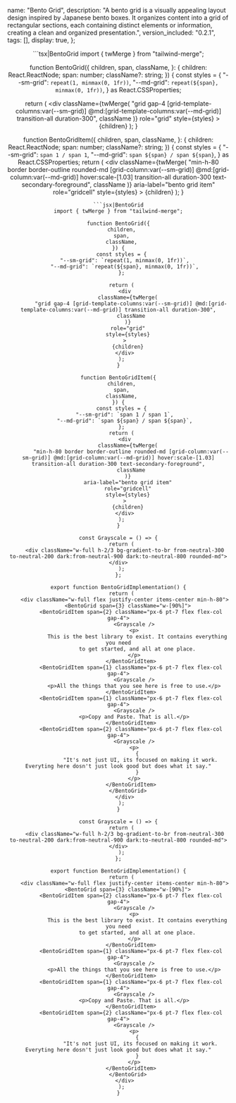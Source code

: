 
  name: "Bento Grid",
  description: "A bento grid is a visually appealing layout design inspired by Japanese bento boxes. It organizes content into a grid of rectangular sections, each containing distinct elements or information, creating a clean and organized presentation.",
  version_included: "0.2.1",
  tags: [],
  display: true,
};

<Wrapper>

<ImportsWrapper> 


</ImportsWrapper>

<Header />

<Preview> 
<Display>
  <BentoGridImplementation /> 
</Display>
</Preview>

<Implementation>
<TechnologyUsed technologies={[ "tailwind-css" , "twMerge" ]}/>



<CodeBlock>
```tsx|BentoGrid
import { twMerge } from "tailwind-merge";

function BentoGrid({
  children,
  span,
  className,
}: {
  children: React.ReactNode;
  span: number;
  className?: string;
}) {
  const styles = {
    "--sm-grid": `repeat(1, minmax(0, 1fr))`,
    "--md-grid": `repeat(${span}, minmax(0, 1fr))`,
  } as React.CSSProperties;

  return (
    <div
      className={twMerge(
        "grid gap-4 [grid-template-columns:var(--sm-grid)] @md:[grid-template-columns:var(--md-grid)] transition-all duration-300",
        className
      )}
      role="grid"
      style={styles}
    >
      {children}
    </div>
  );
}

function BentoGridItem({
  children,
  span,
  className,
}: {
  children: React.ReactNode;
  span: number;
  className?: string;
}) {
  const styles = {
    "--sm-grid": `span 1 / span 1`,
    "--md-grid": `span ${span} / span ${span}`,
  } as React.CSSProperties;
  return (
    <div
      className={twMerge(
        "min-h-80 border border-outline rounded-md [grid-column:var(--sm-grid)] @md:[grid-column:var(--md-grid)] hover:scale-[1.03] transition-all duration-300 text-secondary-foreground",
        className
      )}
      aria-label="bento grid item"
      role="gridcell"
      style={styles}
    >
      {children}
    </div>
  );
}
```
```jsx|BentoGrid
import { twMerge } from "tailwind-merge";

function BentoGrid({
  children,
  span,
  className,
}) {
  const styles = {
    "--sm-grid": `repeat(1, minmax(0, 1fr))`,
    "--md-grid": `repeat(${span}, minmax(0, 1fr))`,
  };

  return (
    <div
      className={twMerge(
        "grid gap-4 [grid-template-columns:var(--sm-grid)] @md:[grid-template-columns:var(--md-grid)] transition-all duration-300",
        className
      )}
      role="grid"
      style={styles}
    >
      {children}
    </div>
  );
}

function BentoGridItem({
  children,
  span,
  className,
}) {
  const styles = {
    "--sm-grid": `span 1 / span 1`,
    "--md-grid": `span ${span} / span ${span}`,
  };
  return (
    <div
      className={twMerge(
        "min-h-80 border border-outline rounded-md [grid-column:var(--sm-grid)] @md:[grid-column:var(--md-grid)] hover:scale-[1.03] transition-all duration-300 text-secondary-foreground",
        className
      )}
      aria-label="bento grid item"
      role="gridcell"
      style={styles}
    >
      {children}
    </div>
  );
}
```
```tsx|Implementation
const Grayscale = () => {
  return (
    <div className="w-full h-2/3 bg-gradient-to-br from-neutral-300 to-neutral-200 dark:from-neutral-900 dark:to-neutral-800 rounded-md"></div>
  );
};

export function BentoGridImplementation() {
  return (
    <div className="w-full flex justify-center items-center min-h-80">
      <BentoGrid span={3} className="w-[90%]">
        <BentoGridItem span={2} className="px-6 pt-7 flex flex-col  gap-4">
          <Grayscale />
          <p>
            This is the best library to exist. It contains everything you need
            to get started, and all at one place.
          </p>
        </BentoGridItem>
        <BentoGridItem span={1} className="px-6 pt-7 flex flex-col  gap-4">
          <Grayscale />
          <p>All the things that you see here is free to use.</p>
        </BentoGridItem>
        <BentoGridItem span={1} className="px-6 pt-7 flex flex-col  gap-4">
          <Grayscale />
          <p>Copy and Paste. That is all.</p>
        </BentoGridItem>
        <BentoGridItem span={2} className="px-6 pt-7 flex flex-col  gap-4">
          <Grayscale />
          <p>
            {
              "It's not just UI, its focused on making it work. Everyting here dosn't just look good but does what it say."
            }
          </p>
        </BentoGridItem>
      </BentoGrid>
    </div>
  );
}
```
```jsx|Implementation
const Grayscale = () => {
  return (
    <div className="w-full h-2/3 bg-gradient-to-br from-neutral-300 to-neutral-200 dark:from-neutral-900 dark:to-neutral-800 rounded-md"></div>
  );
};

export function BentoGridImplementation() {
  return (
    <div className="w-full flex justify-center items-center min-h-80">
      <BentoGrid span={3} className="w-[90%]">
        <BentoGridItem span={2} className="px-6 pt-7 flex flex-col  gap-4">
          <Grayscale />
          <p>
            This is the best library to exist. It contains everything you need
            to get started, and all at one place.
          </p>
        </BentoGridItem>
        <BentoGridItem span={1} className="px-6 pt-7 flex flex-col  gap-4">
          <Grayscale />
          <p>All the things that you see here is free to use.</p>
        </BentoGridItem>
        <BentoGridItem span={1} className="px-6 pt-7 flex flex-col  gap-4">
          <Grayscale />
          <p>Copy and Paste. That is all.</p>
        </BentoGridItem>
        <BentoGridItem span={2} className="px-6 pt-7 flex flex-col  gap-4">
          <Grayscale />
          <p>
            {
              "It's not just UI, its focused on making it work. Everyting here dosn't just look good but does what it say."
            }
          </p>
        </BentoGridItem>
      </BentoGrid>
    </div>
  );
}
```
</CodeBlock>

</Implementation>
</Wrapper>
